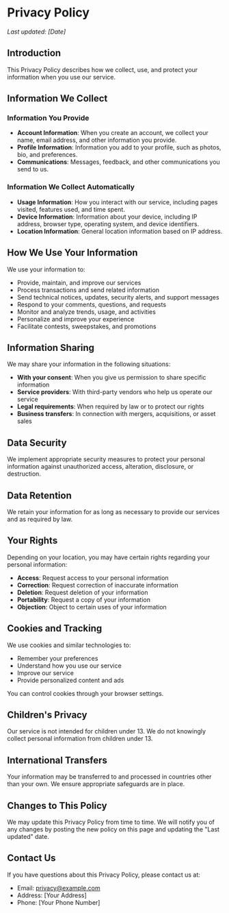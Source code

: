 # Privacy Policy

*Last updated: [Date]*

## Introduction

This Privacy Policy describes how we collect, use, and protect your information when you use our service.

## Information We Collect

### Information You Provide

- **Account Information**: When you create an account, we collect your name, email address, and other information you provide.
- **Profile Information**: Information you add to your profile, such as photos, bio, and preferences.
- **Communications**: Messages, feedback, and other communications you send to us.

### Information We Collect Automatically

- **Usage Information**: How you interact with our service, including pages visited, features used, and time spent.
- **Device Information**: Information about your device, including IP address, browser type, operating system, and device identifiers.
- **Location Information**: General location information based on IP address.

## How We Use Your Information

We use your information to:

- Provide, maintain, and improve our services
- Process transactions and send related information
- Send technical notices, updates, security alerts, and support messages
- Respond to your comments, questions, and requests
- Monitor and analyze trends, usage, and activities
- Personalize and improve your experience
- Facilitate contests, sweepstakes, and promotions

## Information Sharing

We may share your information in the following situations:

- **With your consent**: When you give us permission to share specific information
- **Service providers**: With third-party vendors who help us operate our service
- **Legal requirements**: When required by law or to protect our rights
- **Business transfers**: In connection with mergers, acquisitions, or asset sales

## Data Security

We implement appropriate security measures to protect your personal information against unauthorized access, alteration, disclosure, or destruction.

## Data Retention

We retain your information for as long as necessary to provide our services and as required by law.

## Your Rights

Depending on your location, you may have certain rights regarding your personal information:

- **Access**: Request access to your personal information
- **Correction**: Request correction of inaccurate information
- **Deletion**: Request deletion of your information
- **Portability**: Request a copy of your information
- **Objection**: Object to certain uses of your information

## Cookies and Tracking

We use cookies and similar technologies to:

- Remember your preferences
- Understand how you use our service
- Improve our service
- Provide personalized content and ads

You can control cookies through your browser settings.

## Children's Privacy

Our service is not intended for children under 13. We do not knowingly collect personal information from children under 13.

## International Transfers

Your information may be transferred to and processed in countries other than your own. We ensure appropriate safeguards are in place.

## Changes to This Policy

We may update this Privacy Policy from time to time. We will notify you of any changes by posting the new policy on this page and updating the "Last updated" date.

## Contact Us

If you have questions about this Privacy Policy, please contact us at:

- Email: privacy@example.com
- Address: [Your Address]
- Phone: [Your Phone Number]